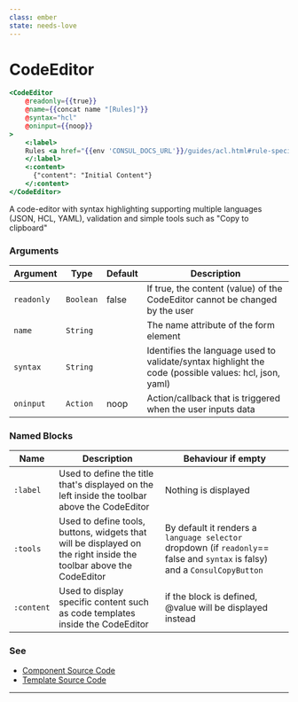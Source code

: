 ```yaml
---
class: ember
state: needs-love
---
```


# CodeEditor

```hbs preview-template
<CodeEditor
    @readonly={{true}}
    @name={{concat name "[Rules]"}}
    @syntax="hcl"
    @oninput={{noop}}
>
    <:label>
    Rules <a href="{{env 'CONSUL_DOCS_URL'}}/guides/acl.html#rule-specification" rel="help noopener noreferrer" target="_blank">(HCL Format)</a>
    </:label>
    <:content>
      {"content": "Initial Content"}
    </:content>
</CodeEditor>
```

A code-editor with syntax highlighting supporting multiple languages (JSON, HCL, YAML), validation and simple tools such as "Copy to clipboard"


### Arguments

| Argument | Type | Default | Description |
| --- | --- | --- | --- |
| `readonly` | `Boolean` | false | If true, the content (value) of the CodeEditor cannot be changed by the user |
| `name` | `String` |  | The name attribute of the form element |
| `syntax` | `String` |  | Identifies the language used to validate/syntax highlight the code (possible values: hcl, json, yaml) |
| `oninput` | `Action` | noop | Action/callback that is triggered when the user inputs data |

### Named Blocks

| Name | Description | Behaviour if empty |
| --- | --- | --- |
| `:label` | Used to define the title that's displayed on the left inside the toolbar above the CodeEditor | Nothing is displayed |
| `:tools` | Used to define tools, buttons, widgets that will be displayed on the right inside the toolbar above the CodeEditor | By default it renders a `language selector` dropdown (if `readonly`== false and `syntax` is falsy) and a `ConsulCopyButton`
| `:content` | Used to display specific content such as code templates inside the CodeEditor | if the block is defined, @value will be displayed instead |


### See

- [Component Source Code](./index.js)
- [Template Source Code](./index.hbs)

---
